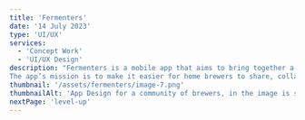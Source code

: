```yaml
---
title: 'Fermenters'
date: '14 July 2023'
type: 'UI/UX'
services:
  - 'Concept Work'
  - 'UI/UX Design'
description: "Fermenters is a mobile app that aims to bring together a community of Home Brewers.
The app’s mission is to make it easier for home brewers to share, collaborate and learn from each other"
thumbnail: '/assets/fermenters/image-7.png'
thumbnailAlt: 'App Design for a community of brewers, in the image is shown an billboard designed by me as a Graphic Designer'
nextPage: 'level-up'
---
```


<Row
  leftImage="/assets/fermenters/image-2.png"
  rightImage="/assets/fermenters/image-3.png"
/>
<Row fullImage="/assets/fermenters/image-4.jpg" />
<Row
  leftImage="/assets/fermenters/image-5.jpg"
  rightImage="/assets/fermenters/image-6.jpg"
/>
<Row fullImage="/assets/fermenters/image-1.jpg" />
